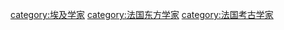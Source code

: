 [[category:埃及学家|category:埃及学家]]
[[category:法国东方学家|category:法国东方学家]]
[[category:法国考古学家|category:法国考古学家]]